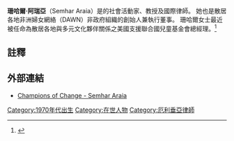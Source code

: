 {{Infobox person
| name        = 珊哈爾·阿瑞亞
| image       = Semhararwh.jpg
| imagesize   = 
| caption     = 
| birth_date  = {{Birth based on age as of date|34|2013|10|31}}
| birth_place = [[美國|美國]][[紐約|紐約]]
| occupation  = [[律師|律師]]、[[教授|教授]]、[[行动主义|活動家]]
| title       = DAWN的創始人兼執行董事
| religion    = 
| alma_mater  = [[聖湯瑪斯大學|聖湯瑪斯大學]]<br />{{le|馬奎特大學法學院|Marquette University Law School}}
}}


'''珊哈爾·阿瑞亞'''（Semhar Araia）是{{le|厄利垂亞裔美國人|Eritrean Americans}}的社會活動家、教授及國際律師。 她也是散居各地非洲婦女網絡（DAWN）非政府組織的創始人兼執行董事。 珊哈爾女士最近被任命為散居各地與多元文化夥伴關係之美國支援聯合國兒童基金會總經理。<ref name="Whsa">{{cite web|title=Semhar Araia|url=http://www.whitehouse.gov/champions/american-diaspora-communities/semhar-araia-|publisher=White House|accessdate=8 May 2014|archiveurl=https://web.archive.org/web/20131208224153/http://www.whitehouse.gov/champions/american-diaspora-communities/semhar-araia-|archivedate=8 December 2013}}</ref>

==註釋==
{{Reflist}}

==外部連結==
*[https://web.archive.org/web/20131208224153/http://www.whitehouse.gov/champions/american-diaspora-communities/semhar-araia- Champions of Change - Semhar Araia]

{{DEFAULTSORT:Araia, Semhar}}
[[Category:1970年代出生|Category:1970年代出生]]
[[Category:在世人物|Category:在世人物]]
[[Category:厄利垂亞律師|Category:厄利垂亞律師]]
